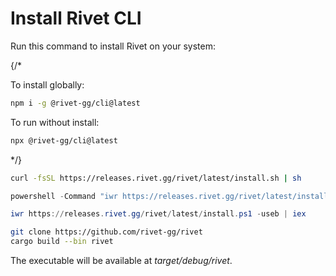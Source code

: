 
# Install Rivet CLI

Run this command to install Rivet on your system:

<Tabs>

{/*<Tab title="NPM">

To install globally:

```sh
npm i -g @rivet-gg/cli@latest
```

To run without install:

```sh
npx @rivet-gg/cli@latest
```

</Tab>*/}

<Tab title="macOS & Linux & WSL">

```sh
curl -fsSL https://releases.rivet.gg/rivet/latest/install.sh | sh
```

</Tab>

<Tab title="Windows (cmd)">

```ps1
powershell -Command "iwr https://releases.rivet.gg/rivet/latest/install.ps1 -useb | iex"
```

</Tab>

<Tab title="Windows (PowerShell)">

```ps1
iwr https://releases.rivet.gg/rivet/latest/install.ps1 -useb | iex
```

</Tab>

<Tab title="Build from source">

```sh
git clone https://github.com/rivet-gg/rivet
cargo build --bin rivet
```

The executable will be available at _target/debug/rivet_.

</Tab>

</Tabs>

